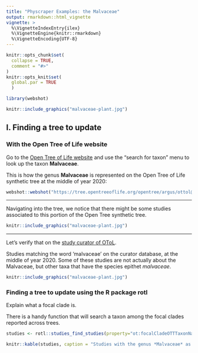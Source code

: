 ```yaml
---
title: "Physcraper Examples: the Malvaceae"
output: rmarkdown::html_vignette
vignette: >
  %\VignetteIndexEntry{ilex}
  %\VignetteEngine{knitr::rmarkdown}
  %\VignetteEncoding{UTF-8}
---
```


```r
knitr::opts_chunk$set(
  collapse = TRUE,
  comment = "#>"
)
knitr::opts_knit$set(
  global.par = TRUE
  )
```

```r
library(webshot)
```

```r
knitr::include_graphics("malvaceae-plant.jpg")
```

## I. Finding a tree to update

### With the Open Tree of Life website

Go to the [Open Tree of Life website](https://tree.opentreeoflife.org/opentree/argus/opentree12.3@ott93302) and use the "search for taxon" menu to look up the taxon **Malvaceae**.

This is how the genus **Malvaceae** is represented on the Open Tree of Life synthetic tree at the middle of year 2020:

```r
webshot::webshot("https://tree.opentreeoflife.org/opentree/argus/ottol@279960/Malvaceae", file = "malvaceae-tree-opentree.png", delay = 1.5, zoom = 1, vwidth = 1400, vheight=1200)
```

***

Navigating into the tree, we notice that there might be some studies associated to this portion of the Open Tree synthetic tree.

```r

knitr::include_graphics("malvaceae-plant.jpg")
```

***

Let's verify that on the [study curator of OToL](https://tree.opentreeoflife.org/curator).

Studies matching the word 'malvaceae' on the curator database, at the middle of year 2020. Some of these studies are not actually about the Malvaceae, but other taxa that have the species epithet *malvaceae*.

```r
knitr::include_graphics("malvaceae-plant.jpg")
```

### Finding a tree to update using the R package rotl

<!-- ```{r} -->
<!-- ilex <- rotl::tnrs_match_names(names = "ilex") -->
<!-- ``` -->

<!-- ```{r, results='asis', echo=FALSE} -->
<!-- knitr::kable(ilex, caption = "Taxonomic Name Resolution information for the genus *Ilex*") -->
<!-- ``` -->

<!-- Can we use the *OTT id* to get some trees or studies? -->

<!-- ```{r} -->
<!-- rotl::studies_properties() -->
<!-- ``` -->

Explain what a focal clade is.

There is a handy function that will search a taxon among the focal clades reported across trees.

```r
studies <- rotl::studies_find_studies(property="ot:focalCladeOTTTaxonName", value="Malvaceae")
```

```r
knitr::kable(studies, caption = "Studies with the genus *Malvaceae* as focal clade.")
```
